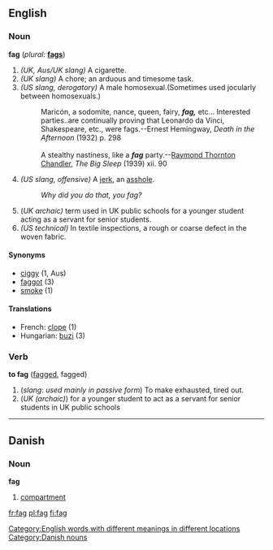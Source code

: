 ==English==

===Noun===
'''fag'''  (''plural:'' '''[[fags]]''')
# ''(UK, Aus/UK slang)'' A cigarette.
# ''(UK slang)'' A chore; an arduous and timesome task.
# ''(US slang, derogatory)'' A male homosexual.(Sometimes used jocularly between homosexuals.)
#:Maricón, a sodomite, nance, queen, fairy, '''''fag,''''' etc... Interested parties..are continually proving that Leonardo da Vinci, Shakespeare, etc., were fags.--Ernest Hemingway, ''Death in the Afternoon'' (1932) p. 298<br><br>
#:A stealthy nastiness, like a '''''fag''''' party.--[[wikipedia:Raymond Thornton Chandler|Raymond Thornton Chandler]], ''The Big Sleep'' (1939) xii. 90
# ''(US slang, offensive)'' A [[jerk]], an [[asshole]].
#: ''Why did you do that, you fag?''
# (''UK archaic)'' term used in UK public schools for a younger student acting as a servant for senior students.
# ''(US technical)'' In textile inspections, a rough or coarse defect in the woven fabric.

====Synonyms====
*[[ciggy]] (1, Aus)
*[[faggot]] (3)
*[[smoke]] (1)

====Translations====
*French: [[clope]] {{f}} (1)
*Hungarian: [[buzi]] (3)

===Verb===
'''to fag''' ([[fagged]], fagged)
# (''slang'': ''used mainly in passive form'') To make exhausted, tired out.
# (''UK (archaic)'') for a younger student to act as a servant for senior students in UK public schools

[[Category:English words with different meanings in different locations]]


----

==Danish==

===Noun===
'''fag'''

# [[compartment]]

[[Category:Danish nouns]]

[[fr:fag]]
[[pl:fag]]
[[fi:fag]]